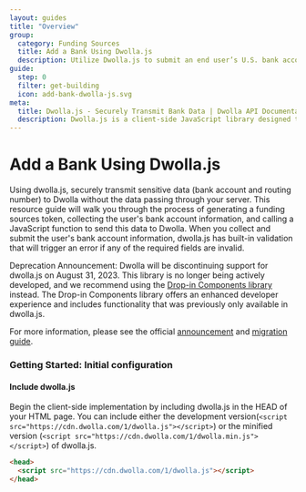 ```yaml
---
layout: guides
title: "Overview"
group:
  category: Funding Sources
  title: Add a Bank Using Dwolla.js
  description: Utilize Dwolla.js to submit an end user’s U.S. bank account information to Dwolla. Dwolla.js is a JavaScript library used to securely submit tokenized information directly to Dwolla.
guide:
  step: 0
  filter: get-building
  icon: add-bank-dwolla-js.svg
meta:
  title: Dwolla.js - Securely Transmit Bank Data | Dwolla API Documentation
  description: Dwolla.js is a client-side JavaScript library designed to quickly and securely submit bank account information to Dwolla to conduct account-to-account payments.
---
```


# Add a Bank Using Dwolla.js

Using dwolla.js, securely transmit sensitive data (bank account and routing number) to Dwolla without the data passing through your server. This resource guide will walk you through the process of generating a funding sources token, collecting the user's bank account information, and calling a JavaScript function to send this data to Dwolla. When you collect and submit the user's bank account information, dwolla.js has built-in validation that will trigger an error if any of the required fields are invalid.

<AlertBar variation="announcement">
  Deprecation Announcement: Dwolla will be discontinuing support for dwolla.js on August 31, 2023. This library is no longer being actively developed, and we recommend using the <a href="/concepts/drop-in-components">Drop-in Components library</a> instead. The Drop-in Components library offers an enhanced developer experience and includes functionality that was previously only available in dwolla.js.

For more information, please see the official <a href="https://discuss.dwolla.com/t/may-2023-updates-retiring-dwolla-s-client-side-javascript-library-dwolla-js/8969">announcement</a> and <a href="https://discuss.dwolla.com/t/migration-guide-dwolla-js-to-dwolla-web-js/8968">migration guide</a>.

</AlertBar>

### Getting Started: Initial configuration

#### Include dwolla.js

Begin the client-side implementation by including dwolla.js in the HEAD of your HTML page. You can include either the development version(`<script src="https://cdn.dwolla.com/1/dwolla.js"></script>`) or the minified version (`<script src="https://cdn.dwolla.com/1/dwolla.min.js"></script>`) of dwolla.js.

```html
<head>
  <script src="https://cdn.dwolla.com/1/dwolla.js"></script>
</head>
```
